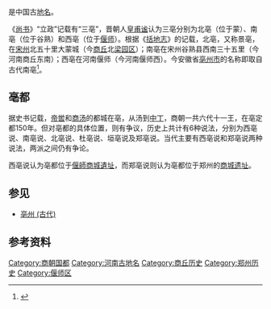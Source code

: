 {{Distinguish|毫}}
{{For|其他主题|亳 (消歧义)|毫 (消歧义)}}
{{Wiktionary|亳}}
'''{{ruby-py|亳|-{zh-cn:bó;zh-tw:ㄅㄛˋ;zh-hk:bok3}-}}'''是中国古[[地名|地名]]。

《[[尚书_(书)|尚书]]》“立政”记载有“三亳”，晋朝人[[皇甫谧|皇甫谧]]认为三亳分别为北亳（位于蒙）、南亳（位于谷熟）和西亳（位于[[偃师市|偃师]]）。根据《[[括地志|括地志]]》的记载，北亳，又称景亳，在[[宋州|宋州]]北五十里大蒙城（今[[商丘|商丘]]北[[梁园区|梁园区]]）；南亳在宋州谷熟县西南三十五里（今河南商丘东南）；西亳在河南偃师（今河南偃师西）。今安徽省[[亳州市|亳州市]]的名称即取自古代南亳<ref>{{cite web|url=http://bz.wenming.cn/lswh/201903/t20190322_5757340.html|title=商丘与“亳”：历来都不曾是同一个地方|publisher=亳州文明网|date=2019-03-22|accessdate=2019-12-08|archive-date=2020-03-23|archive-url=https://web.archive.org/web/20200323075124/http://bz.wenming.cn/lswh/201903/t20190322_5757340.html|dead-url=no}}</ref>。

==亳都==
据史书记载，[[帝喾|帝喾]]和[[商汤|商汤]]的都城在亳，从汤到[[中丁|中丁]]，商朝一共六代十一王，在亳定都150年。但对亳都的具体位置，则有争议，历史上共计有6种说法，分别为西亳说、南亳说、北亳说、杜亳说、垣亳说及郑亳说。当代主要有西亳说和郑亳说两种说法，两派之间仍有争论。

西亳说认为亳都位于[[偃師商城遺址|偃師商城遺址]]，而郑亳说则认为亳都位于郑州的[[郑州商城遗址|商城遗址]]。

== 参见 ==
*[[亳州_(古代)|亳州 (古代)]]

== 参考资料 ==
{{reflist}}
{{中国都城}}
[[Category:商朝国都|Category:商朝国都]]
[[Category:河南古地名|Category:河南古地名]]
[[Category:商丘历史|Category:商丘历史]]
[[Category:郑州历史|Category:郑州历史]]
[[Category:偃师区|Category:偃师区]]